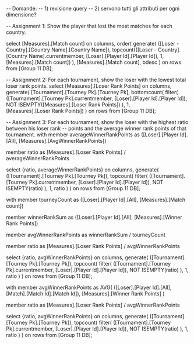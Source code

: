 -- Domande:
-- 1) revisione query
-- 2) servono tutti gli attributi per ogni dimensione?


-- Assignment 1: Show the player that lost the most matches for each country.

select [Measures].[Match count] on columns,
order(
        generate(
            ([Loser - Country].[Country Name].[Country Name]),
            topcount(([Loser - Country].[Country Name].currentmember, [Loser].[Player Id].[Player Id]), 1,  [Measures].[Match count])
            ), 
         [Measures].[Match count],
        bdesc
    ) on rows
from [Group 11 DB];



-- Assignment 2: For each tournament, show the loser with the lowest total loser rank points.
select [Measures].[Loser Rank Points] on columns,
generate(
     [Tournament].[Tourney Pk].[Tourney Pk],
     bottomcount(
		filter(
			([Tournament].[Tourney Pk].currentmember, [Loser].[Player Id].[Player Id]), 
			NOT ISEMPTY([Measures].[Loser Rank Points])
		), 
		1,  
		[Measures].[Loser Rank Points])
)
on rows
from [Group 11 DB];


-- Assignment 3: For each tournament, show the loser with the highest ratio between his loser rank
-- points and the average winner rank points of that tournament.
with member averageWinnerRankPoints as
	([Loser].[Player Id].[All],
	[Measures].[AvgWinnerRankPoints])

member ratio as 
	[Measures].[Loser Rank Points] / averageWinnerRankPoints

select {ratio, averageWinnerRankPoints} on columns,
	generate(
		([Tournament].[Tourney Pk].[Tourney Pk]),
		topcount(
			filter(
				([Tournament].[Tourney Pk].currentmember, [Loser].[Player Id].[Player Id]),
				NOT ISEMPTY(ratio)
			),
			1,
			ratio
		)
	) 
on rows
from [Group 11 DB];


with member tourneyCount as
([Loser].[Player Id].[All],
	[Measures].[Match count]) 

member winnerRankSum as
([Loser].[Player Id].[All],
	[Measures].[Winner Rank Points]) 

member avgWinnerRankPoints as
	winnerRankSum / tourneyCount

member ratio as 
	[Measures].[Loser Rank Points] / avgWinnerRankPoints

select {ratio, avgWinnerRankPoints} on columns,
	generate(
		([Tournament].[Tourney Pk].[Tourney Pk]),
		topcount(
			filter(
				([Tournament].[Tourney Pk].currentmember, [Loser].[Player Id].[Player Id]),
				NOT ISEMPTY(ratio)
			),
			1,
			ratio
		)
	) 
on rows
from [Group 11 DB];


with member avgWinnerRankPoints as
AVG(
	([Loser].[Player Id].[All], [Match].[Match Id].[Match Id]),
	[Measures].[Winner Rank Points]
)

member ratio as 
	[Measures].[Loser Rank Points] / avgWinnerRankPoints

select {ratio, avgWinnerRankPoints} on columns,
	generate(
		([Tournament].[Tourney Pk].[Tourney Pk]),
		topcount(
			filter(
				([Tournament].[Tourney Pk].currentmember, [Loser].[Player Id].[Player Id]),
				NOT ISEMPTY(ratio)
			),
			1,
			ratio
		)
	) 
on rows
from [Group 11 DB];

